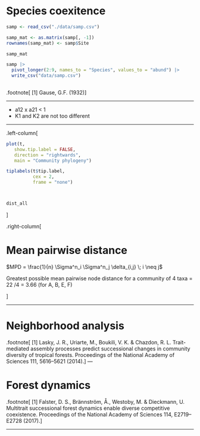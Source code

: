 # Species coexitence


```r
samp <- read_csv("./data/samp.csv")

samp_mat <- as.matrix(samp[, -1])
rownames(samp_mat) <- samp$Site

samp_mat

samp |>
  pivot_longer(2:9, names_to = "Species", values_to = "abund") |>
  write_csv("data/samp.csv")
  

```




.footnote[
[1] Gause, G.F. (1932)
]

---

- a12 x a21 < 1
- K1 and K2 are not too different

---


.left-column[


```r

plot(t,
   show.tip.label = FALSE,
   direction = "rightwards",
   main = "Community phylogeny")

tiplabels(t$tip.label,
          cex = 2,
          frame = "none")



dist_all
```

]

.right-column[

# Mean pairwise distance

$MPD = \frac{1}{n} \Sigma^n_i \Sigma^n_j \delta_{i,j} \; i \neq j$

Greatest possible mean pairwise node distance for a community of 4 taxa = 22 /4 = 3.66 (for A, B, E, F)

]

---

# Neighborhood analysis

.footnote[
[1] Lasky, J. R., Uriarte, M., Boukili, V. K. & Chazdon, R. L. Trait-mediated assembly processes predict successional changes in community diversity of tropical forests. Proceedings of the National Academy of Sciences 111, 5616–5621 (2014).
]
---

# Forest dynamics

.footnote[
[1] Falster, D. S., Brännström, Å., Westoby, M. & Dieckmann, U. Multitrait successional forest dynamics enable diverse competitive coexistence. Proceedings of the National Academy of Sciences 114, E2719–E2728 (2017).
]

---
